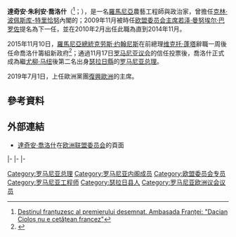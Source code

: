 {{noteTA
|1=zh-hans:乔洛什;zh-hant:喬洛什;zh-tw:喬洛許;
}}
{{Expand|time=2015-11-18T03:47:55+00:00}}
{{Infobox Officeholder
|name             = 達奇安·喬洛什
|native_name      = Dacian Cioloș
|native_name_lang = ro
|image            =File:EPP Congress 2187 (8096672652) (cropped).jpg|office           = [[File:Flag_of_Romania.svg|25px]] [[罗马尼亚总理|罗马尼亚总理]]
|president        = [[克劳斯·约翰尼斯|克劳斯·约翰尼斯]]
|term_start       = 2015年11月17日
|term_end         = 2017年1月4日
|predecessor      = [[索林·坎佩亞努|索林·坎佩亞努]]<br><small>（代理）</small>
|successor        = [[索林·葛林多努|索林·葛林多努]]
|office1          = {{le|歐盟農業與農村發展專員|European Commissioner for Agriculture and Rural Development}}
|president1       = [[若泽·曼努埃尔·巴罗佐|若泽·曼努埃尔·巴罗佐]]
|term_start1      = 2010年2月9日
|term_end1        = 2014年11月1日
|predecessor1     = {{le|瑪麗安·菲舍爾·伯爾|Mariann Fischer Boel}}
|successor1       = {{le|菲爾·霍根|Phil Hogan}}
|office2          = {{le|農業與農村發展部 (羅馬尼亞)|Ministry of Agriculture and Rural Development (Romania)|農業與農村發展部部長}}
|primeminister2   = [[克林·波佩斯库-特里恰努|克林·波佩斯库-特里恰努]]
|term_start2      = 2007年8月5日
|term_end2        = 2008年12月22日
|predecessor2     = {{le|德切巴爾·特拉揚·雷梅斯|Decebal Traian Remeș}}
|successor2       = {{le|伊利耶·瑟爾布|Ilie Sârbu}}
|birth_name       = 達奇安·朱利安·喬洛什<br>Dacian Julien Cioloș
|birth_date       = {{Birth date and age|1969|7|27}}
|birth_place      = [[羅馬尼亞社會主義共和國|羅馬尼亞]][[札勒烏|札勒烏]]<ref>{{ro icon}} [http://www.politicaromaneasca.ro/cine_este_dacian_ciolos_vezi_biografia_premierului_desemnat-25440 "Cine este Dacian Cioloș. Vezi biografia premierului desemnat" ("Who is Dacian Cioloş, see the Premier Designate's biography")], ''Radio Romania Actualitati'', 10 November 2015; accessed 12 November 2015</ref>
|death_date       = 
|death_place      = 
|spouse           = {{marriage|瓦萊麗·維爾曼（Valérie Villemin）|2000}}
|party            = [[無黨籍|無黨籍]]
|religion         = 
|alma_mater       = {{le|克盧日-納波卡農業科學與獸醫大學|University of Agricultural Sciences and Veterinary Medicine of Cluj-Napoca}}<br>{{le|德雷恩國立農業科學高等學校|École nationale supérieure agronomique de Rennes}}<br>{{le|蒙彼利埃第一大學|University of Montpellier 1}}
|website          = [http://gov.ro/ro/ 官方網站]
}}

'''達奇安·朱利安·喬洛什'''（{{lang-ro|'''Dacian Julien Cioloș '''}}<ref>[http://www.realitatea.net/al-doilea-prenume-frantuzesc-al-lui-dacian-ciolo-de-ce-a-decis-mama-sa-sa-l-numeasca-julien_1828876.html Destinul franțuzesc al premierului desemnat. Ambasada Franţei: "Dacian Cioloș nu e cetăţean francez"]</ref>；{{bd|1969年|7月27日}}），是一名[[羅馬尼亞|羅馬尼亞]]農藝工程師與政治家，曾擔任[[克林·波佩斯库-特里恰努|克林·波佩斯库-特里恰努]]內閣的{{le|農業與農村發展部 (羅馬尼亞)|Ministry of Agriculture and Rural Development (Romania)|農業與農村發展部部長}}；2009年11月被時任[[欧盟委员会主席|欧盟委员会主席]][[若泽·曼努埃尔·巴罗佐|若泽·曼努埃尔·巴罗佐]]提名為下一任{{le|歐盟農業與農村發展專員|European Commissioner for Agriculture and Rural Development|農業與農村發展專員}}，並在2010年2月出任此職為直到2014年11月。

2015年11月10日，[[羅馬尼亞總統|羅馬尼亞總統]][[克劳斯·约翰尼斯|克劳斯·约翰尼斯]]在前總理[[维克托·蓬塔|维克托·蓬塔]]辭職一周後任命喬洛什籌組新政府<ref>{{cite web |url=http://www.hotnews.ro/stiri-esential-20576235-live-text-klaus-iohannis-anunta-noul-premier.htm |title=Klaus Iohannis l-a desemnat pe Dacian Ciolos pentru functia de premier |work=HotNews.ro |date=10 November 2015}}</ref>；通過11月17日[[罗马尼亚议会|罗马尼亚议会]]的信任投票後，喬洛什正式成為繼[[尤柳·马纽|尤柳·马纽]]後第二名出身[[瑟拉日縣|瑟拉日縣]]的[[罗马尼亚总理|罗马尼亚总理]]。

2019年7月1日，上任歐洲黨團[[復興歐洲|復興歐洲]]的主席。

==參考資料==
{{reflist}}

==外部連結==
{{Commonscat|Dacian Cioloș|達奇安·喬洛什}}
* [http://ec.europa.eu/archives/commission_2010-2014/ciolos/about/cv/index_en.htm 達奇安·喬洛什]在[[欧洲联盟委员会|欧洲联盟委员会]]的頁面

{{s-start}}
{{s-off}}
{{s-bef|before={{le|德切巴爾·特拉揚·雷梅斯|Decebal Traian Remeș}}}}
{{s-ttl|title={{le|農業與農村發展部 (羅馬尼亞)|Ministry of Agriculture and Rural Development (Romania)|農業與農村發展部部長}}|years=2007年－2008年}}
{{s-aft|after={{le|伊利耶·瑟爾布|Ilie Sârbu}}}}
|-
{{s-bef|before={{le|倫納德·歐爾班|Leonard Orban}}}}
{{s-ttl|title={{le|歐盟專員列表 (依國籍劃分)|List of European Commissioners by nationality#Romania|羅馬尼亞歐盟專員}}|years=2010年－2014年}}
{{s-aft|after={{le|科麗娜·克雷楚|Corina Crețu}}}}
|-
{{s-bef|before={{le|瑪麗安·菲舍爾·伯爾|Mariann Fischer Boel}}}}
{{s-ttl|title={{le|歐盟農業與農村發展專員|European Commissioner for Agriculture and Rural Development}}|years=2010年－2014年}}
{{s-aft|after={{le|菲爾·霍根|Phil Hogan}}}}
|-
{{s-bef|before=[[索林·坎佩亞努|索林·坎佩亞努]]|代理}}
{{s-ttl|title=[[罗马尼亚总理|罗马尼亚总理]]|years=2015年－2017年}}
{{s-aft|after=[[索林·葛林多努|索林·葛林多努]]}}
{{s-end}}
{{羅馬尼亞總理}}
{{DEFAULTSORT:Ciolos, Dacian}}
[[Category:罗马尼亚总理|Category:罗马尼亚总理]]
[[Category:罗马尼亚内阁成员|Category:罗马尼亚内阁成员]]
[[Category:欧盟委员会专员|Category:欧盟委员会专员]]
[[Category:罗马尼亚工程师|Category:罗马尼亚工程师]]
[[Category:瑟拉日县人|Category:瑟拉日县人]]
[[Category:罗马尼亚欧洲议会议员|Category:罗马尼亚欧洲议会议员]]